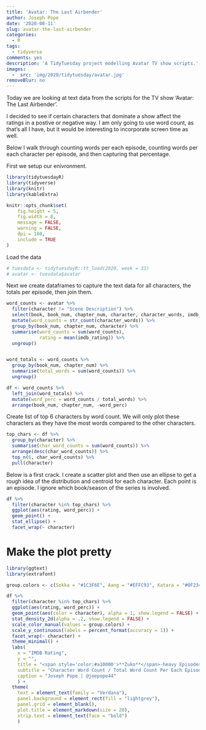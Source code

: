 ```yaml
---
title: 'Avatar: The Last Airbender'
author: Joseph Pope
date: '2020-08-11'
slug: avatar-the-last-airbender
categories:
  - R
tags:
  - tidyverse
comments: yes
description: 'A TidyTuesday project modelling Avatar TV show scripts.'
images: 
  -  src: 'img/2020/tidytuesday/avatar.jpg'
removeBlur: no
---
```


Today we are looking at text data from the scripts for the TV show 'Avatar: The Last Airbender'. 

I decided to see if certain characters that dominate a show affect the ratings in a postive or negative way. I am only going to use word count, as that's all I have, but it would be interesting to incorporate screen time as well. 

Below I walk through counting words per each episode, counting words per each character per episode, and then capturing that percentage. 

First we setup our enivronment. 
```r
library(tidytuesdayR)
library(tidyverse)
library(knitr)
library(kableExtra)

knitr::opts_chunk$set(
	fig.height = 5,
	fig.width = 8,
	message = FALSE,
	warning = FALSE,
	dpi = 180,
	include = TRUE
)
```


Load the data 
```r
# tuesdata <- tidytuesdayR::tt_load(2020, week = 33)
# avatar <- tuesdata$avatar
```

Next we create dataframes to capture the text data for all characters, the totals per episode, then join them. 

```r
word_counts <- avatar %>% 
  filter(character != "Scene Description") %>% 
  select(book, book_num, chapter_num, character, character_words, imdb_rating) %>% 
  mutate(word_counts = str_count(character_words)) %>% 
  group_by(book_num, chapter_num, character) %>% 
  summarise(word_counts = sum(word_counts), 
            rating = mean(imdb_rating)) %>% 
  ungroup()


word_totals <- word_counts %>% 
  group_by(book_num, chapter_num) %>% 
  summarise(total_words = sum(word_counts)) %>% 
  ungroup()

df <- word_counts %>% 
  left_join(word_totals) %>% 
  mutate(word_perc = word_counts / total_words) %>% 
  arrange(book_num, chapter_num, -word_perc)


```

Create list of top 6 characters by word count. We will only plot these characters as they have the most words compared to the other characters. 

```r
top_chars <- df %>% 
  group_by(character) %>% 
  summarise(char_word_counts = sum(word_counts)) %>% 
  arrange(desc(char_word_counts)) %>% 
  top_n(6, char_word_counts) %>% 
  pull(character)

```

Below is a first crack. I create a scatter plot and then use an ellipse to get a rough idea of the distribution and centroid for each character. Each point is an episode. I ignore which book/season of the series is involved. 

```r
df %>% 
  filter(character %in% top_chars) %>% 
  ggplot(aes(rating, word_perc)) +
  geom_point() +
  stat_ellipse() +
  facet_wrap(~ character)
```

# Make the plot pretty 

```r
library(ggtext)
library(extrafont)

group.colors <- c(Sokka = "#1C3F6E", Aang = "#EFFC93", Katara = "#0F2347", Iroh = "#a10000", Zuko = "#a10000", Toph = "#80C271") 

df %>% 
  filter(character %in% top_chars) %>% 
  ggplot(aes(rating, word_perc)) +
  geom_point(aes(color = character), alpha = 1, show.legend = FALSE) + 
  stat_density_2d(alpha = .2, show.legend = FALSE) + 
  scale_color_manual(values = group.colors) +
  scale_y_continuous(labels = percent_format(accuracy = 1)) +
  facet_wrap(~ character) + 
  theme_minimal() + 
  labs(
    x = "IMDB Rating",
    y = "",
    title = "<span style='color:#a10000'>**Zuko**</span>-heavy Episodes Maintain High Ratings", 
    subtitle = "Character Word Count / Total Word Count Per Each Episode", 
    caption = "Joseph Pope | @joepope44"
    ) + 
  theme(
    text = element_text(family = "Verdana"),
    panel.background = element_rect(fill = "lightgrey"), 
    panel.grid = element_blank(),
    plot.title = element_markdown(size = 20),
    strip.text = element_text(face = "bold")
    )

```




